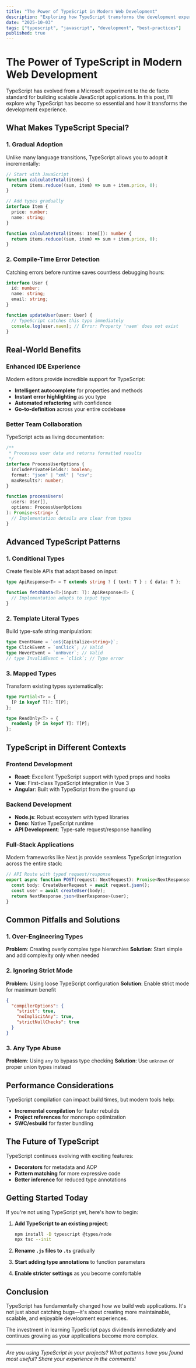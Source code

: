 ```yaml
---
title: "The Power of TypeScript in Modern Web Development"
description: "Exploring how TypeScript transforms the development experience and why it's become essential for scalable web applications."
date: "2025-10-03"
tags: ["typescript", "javascript", "development", "best-practices"]
published: true
---
```


# The Power of TypeScript in Modern Web Development

TypeScript has evolved from a Microsoft experiment to the de facto standard for building scalable JavaScript applications. In this post, I'll explore why TypeScript has become so essential and how it transforms the development experience.

## What Makes TypeScript Special?

### 1. Gradual Adoption

Unlike many language transitions, TypeScript allows you to adopt it incrementally:

```typescript
// Start with JavaScript
function calculateTotal(items) {
  return items.reduce((sum, item) => sum + item.price, 0);
}

// Add types gradually
interface Item {
  price: number;
  name: string;
}

function calculateTotal(items: Item[]): number {
  return items.reduce((sum, item) => sum + item.price, 0);
}
```

### 2. Compile-Time Error Detection

Catching errors before runtime saves countless debugging hours:

```typescript
interface User {
  id: number;
  name: string;
  email: string;
}

function updateUser(user: User) {
  // TypeScript catches this typo immediately
  console.log(user.naem); // Error: Property 'naem' does not exist
}
```

## Real-World Benefits

### Enhanced IDE Experience

Modern editors provide incredible support for TypeScript:

- **Intelligent autocomplete** for properties and methods
- **Instant error highlighting** as you type
- **Automated refactoring** with confidence
- **Go-to-definition** across your entire codebase

### Better Team Collaboration

TypeScript acts as living documentation:

```typescript
/**
 * Processes user data and returns formatted results
 */
interface ProcessUserOptions {
  includePrivateFields?: boolean;
  format: "json" | "xml" | "csv";
  maxResults?: number;
}

function processUsers(
  users: User[],
  options: ProcessUserOptions
): Promise<string> {
  // Implementation details are clear from types
}
```

## Advanced TypeScript Patterns

### 1. Conditional Types

Create flexible APIs that adapt based on input:

```typescript
type ApiResponse<T> = T extends string ? { text: T } : { data: T };

function fetchData<T>(input: T): ApiResponse<T> {
  // Implementation adapts to input type
}
```

### 2. Template Literal Types

Build type-safe string manipulation:

```typescript
type EventName = `on${Capitalize<string>}`;
type ClickEvent = `onClick`; // Valid
type HoverEvent = `onHover`; // Valid
// type InvalidEvent = `click`; // Type error
```

### 3. Mapped Types

Transform existing types systematically:

```typescript
type Partial<T> = {
  [P in keyof T]?: T[P];
};

type ReadOnly<T> = {
  readonly [P in keyof T]: T[P];
};
```

## TypeScript in Different Contexts

### Frontend Development

- **React**: Excellent TypeScript support with typed props and hooks
- **Vue**: First-class TypeScript integration in Vue 3
- **Angular**: Built with TypeScript from the ground up

### Backend Development

- **Node.js**: Robust ecosystem with typed libraries
- **Deno**: Native TypeScript runtime
- **API Development**: Type-safe request/response handling

### Full-Stack Applications

Modern frameworks like Next.js provide seamless TypeScript integration across the entire stack:

```typescript
// API Route with typed request/response
export async function POST(request: NextRequest): Promise<NextResponse> {
  const body: CreateUserRequest = await request.json();
  const user = await createUser(body);
  return NextResponse.json<UserResponse>(user);
}
```

## Common Pitfalls and Solutions

### 1. Over-Engineering Types

**Problem**: Creating overly complex type hierarchies
**Solution**: Start simple and add complexity only when needed

### 2. Ignoring Strict Mode

**Problem**: Using loose TypeScript configuration
**Solution**: Enable strict mode for maximum benefit

```json
{
  "compilerOptions": {
    "strict": true,
    "noImplicitAny": true,
    "strictNullChecks": true
  }
}
```

### 3. Any Type Abuse

**Problem**: Using `any` to bypass type checking
**Solution**: Use `unknown` or proper union types instead

## Performance Considerations

TypeScript compilation can impact build times, but modern tools help:

- **Incremental compilation** for faster rebuilds
- **Project references** for monorepo optimization
- **SWC/esbuild** for faster bundling

## The Future of TypeScript

TypeScript continues evolving with exciting features:

- **Decorators** for metadata and AOP
- **Pattern matching** for more expressive code
- **Better inference** for reduced type annotations

## Getting Started Today

If you're not using TypeScript yet, here's how to begin:

1. **Add TypeScript to an existing project**:

   ```bash
   npm install -D typescript @types/node
   npx tsc --init
   ```

2. **Rename `.js` files to `.ts`** gradually

3. **Start adding type annotations** to function parameters

4. **Enable stricter settings** as you become comfortable

## Conclusion

TypeScript has fundamentally changed how we build web applications. It's not just about catching bugs—it's about creating more maintainable, scalable, and enjoyable development experiences.

The investment in learning TypeScript pays dividends immediately and continues growing as your applications become more complex.

---

_Are you using TypeScript in your projects? What patterns have you found most useful? Share your experience in the comments!_
